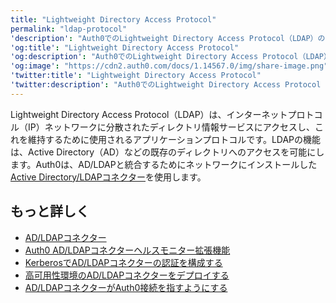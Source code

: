 ---
title: "Lightweight Directory Access Protocol"
permalink: "ldap-protocol"
'description': "Auth0でのLightweight Directory Access Protocol（LDAP）のサポートについて説明します。"
'og:title': "Lightweight Directory Access Protocol"
'og:description': "Auth0でのLightweight Directory Access Protocol（LDAP）のサポートについて説明します。"
'og:image': "https://cdn2.auth0.com/docs/1.14567.0/img/share-image.png"
'twitter:title': "Lightweight Directory Access Protocol"
'twitter:description': "Auth0でのLightweight Directory Access Protocol（LDAP）のサポートについて説明します。"
---

Lightweight Directory Access Protocol（LDAP）は、インターネットプロトコル（IP）ネットワークに分散されたディレクトリ情報サービスにアクセスし、これを維持するために使用されるアプリケーションプロトコルです。LDAPの機能は、Active Directory（AD）などの既存のディレクトリへのアクセスを可能にします。Auth0は、AD/LDAPと統合するためにネットワークにインストールした[Active Directory/LDAPコネクター](/ja-jp/authenticate/identity-providers/enterprise-identity-providers/active-directory-ldap/ad-ldap-connector)を使用します。

## もっと詳しく

* [AD/LDAPコネクター](/ja-jp/authenticate/identity-providers/enterprise-identity-providers/active-directory-ldap/ad-ldap-connector)
* [Auth0 AD/LDAPコネクターヘルスモニター拡張機能](/ja-jp/customize/extensions/ad-ldap-connector-health-monitor)
* [KerberosでAD/LDAPコネクターの認証を構成する](/ja-jp/authenticate/identity-providers/enterprise-identity-providers/active-directory-ldap/ad-ldap-connector/configure-ad-ldap-connector-with-kerberos)
* [高可用性環境のAD/LDAPコネクターをデプロイする](/ja-jp/authenticate/identity-providers/enterprise-identity-providers/active-directory-ldap/ad-ldap-connector/ad-ldap-high-availability)
* [AD/LDAPコネクターがAuth0接続を指すようにする](/ja-jp/authenticate/identity-providers/enterprise-identity-providers/active-directory-ldap/ad-ldap-connector/ad-ldap-connector-to-auth0)